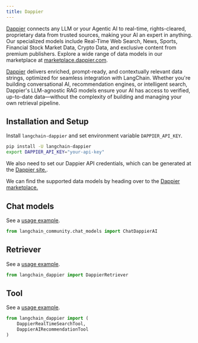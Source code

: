 ```yaml
---
title: Dappier
---
```


[Dappier](https://dappier.com) connects any LLM or your Agentic AI to
real-time, rights-cleared, proprietary data from trusted sources,
making your AI an expert in anything. Our specialized models include
Real-Time Web Search, News, Sports, Financial Stock Market Data,
Crypto Data, and exclusive content from premium publishers. Explore a
wide range of data models in our marketplace at
[marketplace.dappier.com](https://marketplace.dappier.com).

[Dappier](https://dappier.com) delivers enriched, prompt-ready, and
contextually relevant data strings, optimized for seamless integration
with LangChain. Whether you're building conversational AI, recommendation
engines, or intelligent search, Dappier's LLM-agnostic RAG models ensure
your AI has access to verified, up-to-date data—without the complexity of
building and managing your own retrieval pipeline.

## Installation and Setup

Install ``langchain-dappier`` and set environment variable
``DAPPIER_API_KEY``.

```bash
pip install -U langchain-dappier
export DAPPIER_API_KEY="your-api-key"
```

We also need to set our Dappier API credentials, which can be generated at
the [Dappier site.](https://platform.dappier.com/profile/api-keys).

We can find the supported data models by heading over to the
[Dappier marketplace.](https://platform.dappier.com/marketplace)

## Chat models

See a [usage example](/oss/integrations/chat/dappier).

```python
from langchain_community.chat_models import ChatDappierAI
```

## Retriever

See a [usage example](/oss/integrations/retrievers/dappier).

```python
from langchain_dappier import DappierRetriever
```

## Tool

See a [usage example](/oss/integrations/tools/dappier).

```python
from langchain_dappier import (
    DappierRealTimeSearchTool,
    DappierAIRecommendationTool
)
```
